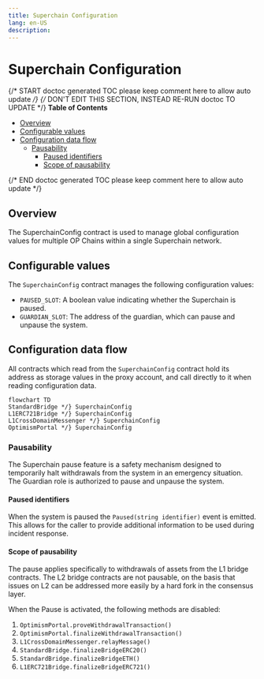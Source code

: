 ```yaml
---
title: Superchain Configuration
lang: en-US
description:
---
```


# Superchain Configuration

{/* START doctoc generated TOC please keep comment here to allow auto update */}
{/* DON'T EDIT THIS SECTION, INSTEAD RE-RUN doctoc TO UPDATE */}
**Table of Contents**

- [Overview](#overview)
- [Configurable values](#configurable-values)
- [Configuration data flow](#configuration-data-flow)
  - [Pausability](#pausability)
    - [Paused identifiers](#paused-identifiers)
    - [Scope of pausability](#scope-of-pausability)

{/* END doctoc generated TOC please keep comment here to allow auto update */}

## Overview

The SuperchainConfig contract is used to manage global configuration values for multiple OP Chains within
a single Superchain network.

## Configurable values

The `SuperchainConfig` contract manages the following configuration values:

- `PAUSED_SLOT`: A boolean value indicating whether the Superchain is paused.
- `GUARDIAN_SLOT`: The address of the guardian, which can pause and unpause the system.

## Configuration data flow

All contracts which read from the `SuperchainConfig` contract hold its address as storage values
in the proxy account, and call directly to it when reading configuration data.

```mermaid
flowchart TD
StandardBridge */} SuperchainConfig
L1ERC721Bridge */} SuperchainConfig
L1CrossDomainMessenger */} SuperchainConfig
OptimismPortal */} SuperchainConfig
```

### Pausability

The Superchain pause feature is a safety mechanism designed to temporarily halt withdrawals from the system in
an emergency situation. The Guardian role is authorized to pause and unpause the system.

#### Paused identifiers

When the system is paused the `Paused(string identifier)` event is emitted. This allows for the
caller to provide additional information to be used during incident response.

#### Scope of pausability

The pause applies specifically to withdrawals of assets from the L1 bridge contracts. The L2 bridge contracts
are not pausable, on the basis that issues on L2 can be addressed more easily by a hard fork in the consensus
layer.

When the Pause is activated, the following methods are disabled:

1. `OptimismPortal.proveWithdrawalTransaction()`
2. `OptimismPortal.finalizeWithdrawalTransaction()`
3. `L1CrossDomainMessenger.relayMessage()`
4. `StandardBridge.finalizeBridgeERC20()`
5. `StandardBridge.finalizeBridgeETH()`
6. `L1ERC721Bridge.finalizeBridgeERC721()`
